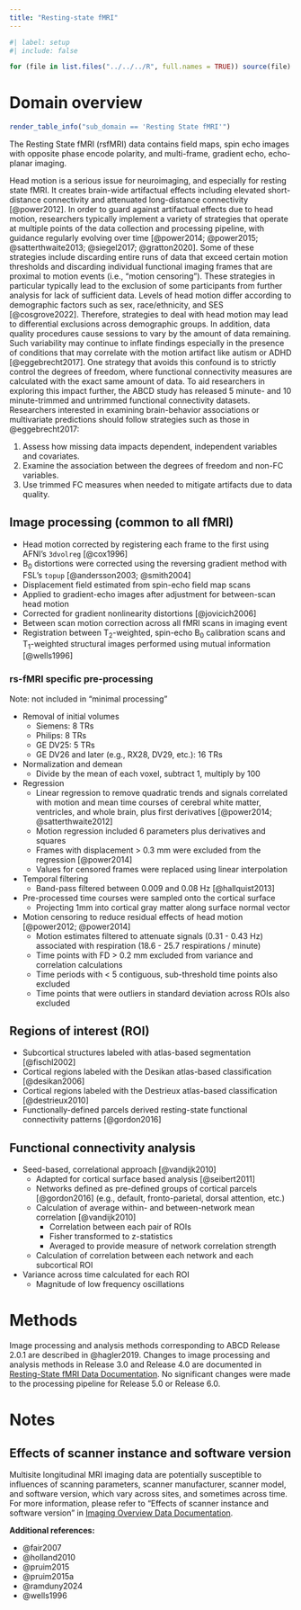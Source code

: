 ```yaml
---
title: "Resting-state fMRI"
---
```


```r
#| label: setup
#| include: false 

for (file in list.files("../../../R", full.names = TRUE)) source(file)
```

# Domain overview
```r
render_table_info("sub_domain == 'Resting State fMRI'")
```

The Resting State fMRI (rsfMRI) data contains field maps, spin echo images with opposite phase encode polarity, and multi-frame, gradient echo, echo-planar imaging.

::: {.callout-important collapse="true" title="Responsible Use Warning: Head motion" #use-rsfmri}

Head motion is a serious issue for neuroimaging, and especially for resting state fMRI. It creates brain-wide artifactual effects including elevated short-distance connectivity and attenuated long-distance connectivity [@power2012]. In order to guard against artifactual effects due to head motion, researchers typically implement a variety of strategies that operate at multiple points of the data collection and processing pipeline, with guidance regularly evolving over time [@power2014; @power2015; @satterthwaite2013; @siegel2017; @gratton2020]. Some of these strategies include discarding entire runs of data that exceed certain motion thresholds and discarding individual functional imaging frames that are proximal to motion events (i.e., "motion censoring"). These strategies in particular typically lead to the exclusion of some participants from further analysis for lack of sufficient data. Levels of head motion differ according to demographic factors such as sex, race/ethnicity, and SES [@cosgrove2022]. Therefore, strategies to deal with head motion may lead to differential exclusions across demographic groups. In addition, data quality procedures cause sessions to vary by the amount of data remaining. Such variability may continue to inflate findings especially in the presence of conditions that may correlate with the motion artifact like autism or ADHD [@eggebrecht2017]. One strategy that avoids this confound is to strictly control the degrees of freedom, where functional connectivity measures are calculated with the exact same amount of data. To aid researchers in exploring this impact further, the ABCD study has released 5 minute- and 10 minute-trimmed and untrimmed functional connectivity datasets. Researchers interested in examining brain-behavior associations or multivariate predictions should follow strategies such as those in @eggebrecht2017: 

1. Assess how missing data impacts dependent, independent variables and covariates. 
2. Examine the association between the degrees of freedom and non-FC variables. 
3. Use trimmed FC measures when needed to mitigate artifacts due to data quality.

:::


## Image processing (common to all fMRI)
- Head motion corrected by registering each frame to the first using AFNI's `3dvolreg` [@cox1996]
- B~0~ distortions were corrected using the reversing gradient method with FSL's `topup` [@andersson2003; @smith2004]
- Displacement field estimated from spin-echo field map scans
- Applied to gradient-echo images after adjustment for between-scan head motion
- Corrected for gradient nonlinearity distortions [@jovicich2006]
- Between scan motion correction across all fMRI scans in imaging event
- Registration between T~2~-weighted, spin-echo B~0~ calibration scans and T~1~-weighted structural images performed using mutual information [@wells1996]
    
### rs-fMRI specific pre-processing
Note: not included in "minimal processing"

- Removal of initial volumes
  - Siemens: 8 TRs
  - Philips: 8 TRs
  - GE DV25: 5 TRs
  - GE DV26 and later (e.g., RX28, DV29, etc.): 16 TRs
- Normalization and demean
  - Divide by the mean of each voxel, subtract 1, multiply by 100
- Regression
  - Linear regression to remove quadratic trends and signals correlated with motion and mean time courses of cerebral white matter, ventricles, and whole brain, plus first derivatives [@power2014; @satterthwaite2012]
  - Motion regression included 6 parameters plus derivatives and squares
  - Frames with displacement \> 0.3 mm were excluded from the regression [@power2014]
  - Values for censored frames were replaced using linear interpolation
- Temporal filtering
  - Band-pass filtered between 0.009 and 0.08 Hz [@hallquist2013]
- Pre-processed time courses were sampled onto the cortical surface
  - Projecting 1mm into cortical gray matter along surface normal vector
- Motion censoring to reduce residual effects of head motion [@power2012; @power2014]
  - Motion estimates filtered to attenuate signals (0.31 - 0.43 Hz) associated with respiration (18.6 - 25.7 respirations / minute)
  - Time points with FD \> 0.2 mm excluded from variance and correlation calculations
  - Time periods with \< 5 contiguous, sub-threshold time points also excluded
  - Time points that were outliers in standard deviation across ROIs also excluded

## Regions of interest (ROI)
- Subcortical structures labeled with atlas-based segmentation [@fischl2002]
- Cortical regions labeled with the Desikan atlas-based classification [@desikan2006]
- Cortical regions labeled with the Destrieux atlas-based classification [@destrieux2010]
- Functionally-defined parcels derived resting-state functional connectivity patterns [@gordon2016]

## Functional connectivity analysis
- Seed-based, correlational approach [@vandijk2010]
  - Adapted for cortical surface based analysis [@seibert2011]
  - Networks defined as pre-defined groups of cortical parcels [@gordon2016] (e.g., default, fronto-parietal, dorsal attention, etc.)
  - Calculation of average within- and between-network mean correlation [@vandijk2010]
    - Correlation between each pair of ROIs
    - Fisher transformed to z-statistics
    - Averaged to provide measure of network correlation strength
  - Calculation of correlation between each network and each subcortical ROI
- Variance across time calculated for each ROI
  - Magnitude of low frequency oscillations

# Methods

Image processing and analysis methods corresponding to ABCD Release 2.0.1 are described in @hagler2019. Changes to image processing and analysis methods in Release 3.0 and Release 4.0 are documented in [Resting-State fMRI Data Documentation](type_rsfmri.qmd). No significant changes were made to the processing pipeline for Release 5.0 or Release 6.0.

# Notes

## Effects of scanner instance and software version

Multisite longitudinal MRI imaging data are potentially susceptible to influences of scanning parameters, scanner manufacturer, scanner model, and software version, which vary across sites, and sometimes across time. For more information, please refer to "Effects of scanner instance and software version" in [Imaging Overview Data Documentation](index.qmd).

**Additional references:**

- @fair2007
- @holland2010
- @pruim2015
- @pruim2015a
- @ramduny2024
- @wells1996
